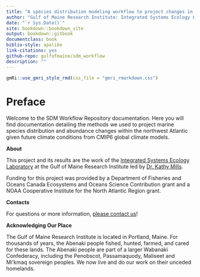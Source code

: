 ```yaml
---
title: "A species distribution modeling workflow to project changes in marine species occurrence in the northwest Atlantic"
author: "Gulf of Maine Research Institute: Integrated Systems Ecology Laboratory"
date: "`r Sys.Date()`"
site: bookdown::bookdown_site
output: bookdown::gitbook
documentclass: book
biblio-style: apalike
link-citations: yes
github-repo: gulfofmaine/sdm_workflow
description: ""
---
```


```r
gmRi::use_gmri_style_rmd(css_file = "gmri_rmarkdown.css")
```

# Preface{-}

Welcome to the SDM Workflow Repository documentation. Here you will find documentation detailing the methods we used to project marine species distribution and abundance changes within the northwest Atlantic given future climate conditions from CMIP6 global climate models.

**About**

This project and its results are the work of the [Integrated Systems Ecology Laboratory](https://gmri.org/commitments/science/integrated-systems-ecology/) at the Gulf of Maine Research Institute led by [Dr. Kathy Mills](https://gmri.org/our-approach/staff/kathy-mills/).

Funding for this project was provided by a Department of Fisheries and Oceans Canada Ecosystems and Oceans Science Contribution grant and a NOAA Cooperative Institute for the North Atlantic Region grant. 

**Contacts**

For questions or more information, [please contact us](mailto:aallyn@gmri.org)!

**Acknowledging Our Place**

The Gulf of Maine Research Institute is located in Portland, Maine. For thousands of years, the Abenaki people fished, hunted, farmed, and cared for these lands. The Abenaki people are part of a larger Wabanaki Confederacy, including the Penobscot, Passamaquody, Maliseet and Mi'kmaq sovereign peoples. We now live and do our work on their unceded homelands. 

